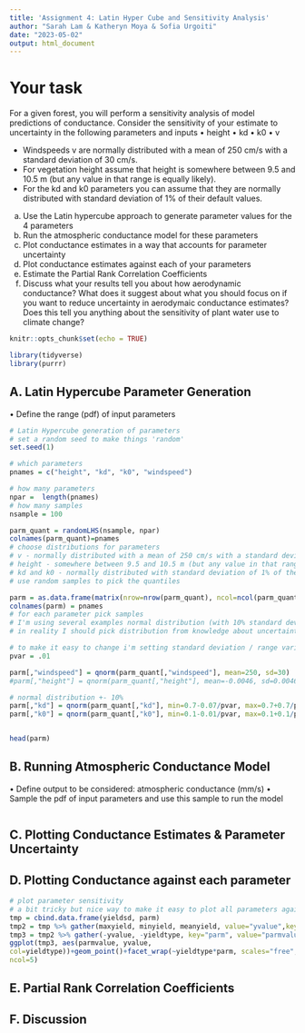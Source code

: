 ```yaml
---
title: 'Assignment 4: Latin Hyper Cube and Sensitivity Analysis'
author: "Sarah Lam & Katheryn Moya & Sofia Urgoiti"
date: "2023-05-02"
output: html_document
---
```


# Your task

For a given forest, you will perform a sensitivity analysis of model predictions of conductance. Consider the sensitivity of your estimate to uncertainty in the following parameters and inputs
• height
• kd
• k0
• v

- Windspeeds v are normally distributed with a mean of 250 cm/s with a standard deviation of 30 cm/s.
- For vegetation height assume that height is somewhere between 9.5 and 10.5 m (but any value in that range is equally likely).
- For the kd and k0 parameters you can assume that they are normally distributed with standard deviation of 1% of their default values.

a) Use the Latin hypercube approach to generate parameter values for the 4 parameters
b) Run the atmospheric conductance model for these parameters
c) Plot conductance estimates in a way that accounts for parameter uncertainty
d) Plot conductance estimates against each of your parameters
e) Estimate the Partial Rank Correlation Coefficients
f) Discuss what your results tell you about how aerodynamic conductance? What does it suggest about
what you should focus on if you want to reduce uncertainty in aerodymaic conductance estimates?
Does this tell you anything about the sensitivity of plant water use to climate change?


```r
knitr::opts_chunk$set(echo = TRUE)

library(tidyverse)
library(purrr)
```


## A. Latin Hypercube Parameter Generation

• Define the range (pdf) of input parameters

```r
# Latin Hypercube generation of parameters 
# set a random seed to make things 'random'
set.seed(1)

# which parameters
pnames = c("height", "kd", "k0", "windspeed")

# how many parameters
npar =  length(pnames)
# how many samples
nsample = 100

parm_quant = randomLHS(nsample, npar)
colnames(parm_quant)=pnames
# choose distributions for parameters
# v - normally distributed with a mean of 250 cm/s with a standard deviation of 30 cm/s
# height - somewhere between 9.5 and 10.5 m (but any value in that range is equally likely)
# kd and k0 - normally distributed with standard deviation of 1% of their default values
# use random samples to pick the quantiles

parm = as.data.frame(matrix(nrow=nrow(parm_quant), ncol=ncol(parm_quant)))
colnames(parm) = pnames
# for each parameter pick samples 
# I'm using several examples normal distribution (with 10% standard deviation) and uniform with +- 10%
# in reality I should pick distribution from knowledge about uncertainty in parameters

# to make it easy to change i'm setting standard deviation / range variation to a variable
pvar = .01

parm[,"windspeed"] = qnorm(parm_quant[,"windspeed"], mean=250, sd=30)
#parm[,"height"] = qnorm(parm_quant[,"height"], mean=-0.0046, sd=0.0046/pvar) --- UNSURE HOW TO 

# normal distribution +- 10%
parm[,"kd"] = qnorm(parm_quant[,"kd"], min=0.7-0.07/pvar, max=0.7+0.7/pvar)
parm[,"k0"] = qnorm(parm_quant[,"k0"], min=0.1-0.01/pvar, max=0.1+0.1/pvar)


head(parm)
```

## B. Running Atmospheric Conductance Model

• Define output to be considered: atmospheric conductance (mm/s)
• Sample the pdf of input parameters and use this sample to run the model


```r

```


## C. Plotting Conductance Estimates & Parameter Uncertainty

## D. Plotting Conductance against each parameter

```r
# plot parameter sensitivity
# a bit tricky but nice way to make it easy to plot all parameters against all values
tmp = cbind.data.frame(yieldsd, parm)
tmp2 = tmp %>% gather(maxyield, minyield, meanyield, value="yvalue",key="yieldtype")
tmp3 = tmp2 %>% gather(-yvalue, -yieldtype, key="parm", value="parmvalue")
ggplot(tmp3, aes(parmvalue, yvalue,
col=yieldtype))+geom_point()+facet_wrap(~yieldtype*parm, scales="free",
ncol=5)
```


## E. Partial Rank Correlation Coefficients




## F. Discussion







